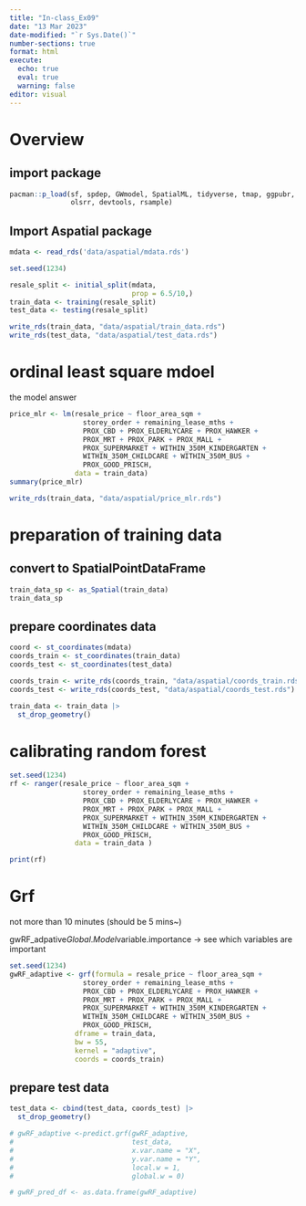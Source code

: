 ```yaml
---
title: "In-class_Ex09"
date: "13 Mar 2023"
date-modified: "`r Sys.Date()`"
number-sections: true
format: html
execute: 
  echo: true
  eval: true
  warning: false
editor: visual
---
```


# Overview

## import package

```r
pacman::p_load(sf, spdep, GWmodel, SpatialML, tidyverse, tmap, ggpubr,
               olsrr, devtools, rsample)
```

## Import Aspatial package

```r
mdata <- read_rds('data/aspatial/mdata.rds')
```


```r
set.seed(1234)

resale_split <- initial_split(mdata, 
                              prop = 6.5/10,)
train_data <- training(resale_split)
test_data <- testing(resale_split)
```

```r
write_rds(train_data, "data/aspatial/train_data.rds")
write_rds(test_data, "data/aspatial/test_data.rds")
```

# ordinal least square mdoel
the model answer
```r
price_mlr <- lm(resale_price ~ floor_area_sqm + 
                  storey_order + remaining_lease_mths + 
                  PROX_CBD + PROX_ELDERLYCARE + PROX_HAWKER + 
                  PROX_MRT + PROX_PARK + PROX_MALL + 
                  PROX_SUPERMARKET + WITHIN_350M_KINDERGARTEN + 
                  WITHIN_350M_CHILDCARE + WITHIN_350M_BUS + 
                  PROX_GOOD_PRISCH,
                data = train_data)
summary(price_mlr)
```

```r
write_rds(train_data, "data/aspatial/price_mlr.rds")
```


# preparation of training data

## convert to SpatialPointDataFrame
```r
train_data_sp <- as_Spatial(train_data)
train_data_sp
```

## prepare coordinates data
```r

coord <- st_coordinates(mdata)
coords_train <- st_coordinates(train_data)
coords_test <- st_coordinates(test_data)
```

```r

coords_train <- write_rds(coords_train, "data/aspatial/coords_train.rds")
coords_test <- write_rds(coords_test, "data/aspatial/coords_test.rds")
```

```r
train_data <- train_data |>
  st_drop_geometry()
```



# calibrating random forest
```r
set.seed(1234)
rf <- ranger(resale_price ~ floor_area_sqm + 
                  storey_order + remaining_lease_mths + 
                  PROX_CBD + PROX_ELDERLYCARE + PROX_HAWKER + 
                  PROX_MRT + PROX_PARK + PROX_MALL + 
                  PROX_SUPERMARKET + WITHIN_350M_KINDERGARTEN + 
                  WITHIN_350M_CHILDCARE + WITHIN_350M_BUS + 
                  PROX_GOOD_PRISCH,
                data = train_data )

print(rf)
```

# Grf
not more than 10 minutes (should be 5 mins~)

gwRF_adpative$Global.Model$variable.importance -> see which variables are important

```r
set.seed(1234)
gwRF_adaptive <- grf(formula = resale_price ~ floor_area_sqm + 
                  storey_order + remaining_lease_mths + 
                  PROX_CBD + PROX_ELDERLYCARE + PROX_HAWKER + 
                  PROX_MRT + PROX_PARK + PROX_MALL + 
                  PROX_SUPERMARKET + WITHIN_350M_KINDERGARTEN + 
                  WITHIN_350M_CHILDCARE + WITHIN_350M_BUS + 
                  PROX_GOOD_PRISCH,
                dframe = train_data,
                bw = 55,
                kernel = "adaptive",
                coords = coords_train)

```


## prepare test data
```r
test_data <- cbind(test_data, coords_test) |>
  st_drop_geometry()
```


```r
# gwRF_adaptive <-predict.grf(gwRF_adaptive,
#                             test_data,
#                             x.var.name = "X",
#                             y.var.name = "Y",
#                             local.w = 1,
#                             global.w = 0)
```

```r
# gwRF_pred_df <- as.data.frame(gwRF_adaptive)
```


```r

```






